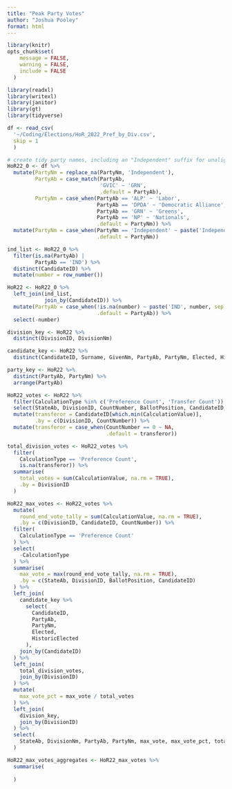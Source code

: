 ```yaml
---
title: "Peak Party Votes"
author: "Joshua Pooley"
format: html
---
```



```r
library(knitr)
opts_chunk$set(
	message = FALSE,
	warning = FALSE,
	include = FALSE
  )

library(readxl)
library(writexl)
library(janitor)
library(gt)
library(tidyverse)
```

```r
df <- read_csv(
  '~/Coding/Elections/HoR_2022_Pref_by_Div.csv',
  skip = 1
  )
```

```r
# create tidy party names, including an "Independent" suffix for unaligned candidates
HoR22_0 <- df %>% 
  mutate(PartyNm = replace_na(PartyNm, 'Independent'),
         PartyAb = case_match(PartyAb,
                              'GVIC' ~ 'GRN',
                              .default = PartyAb),
         PartyNm = case_when(PartyAb == 'ALP' ~ 'Labor',
                             PartyAb == 'DPDA' ~ 'Democratic Alliance',
                             PartyAb == 'GRN' ~ 'Greens',
                             PartyAb == 'NP' ~ 'Nationals',
                             .default = PartyNm)) %>% 
  mutate(PartyNm = case_when(PartyNm == 'Independent' ~ paste('Independent', CandidateID, sep = '_'),
                             .default = PartyNm))

ind_list <- HoR22_0 %>% 
  filter(is.na(PartyAb) |
         PartyAb == 'IND') %>% 
  distinct(CandidateID) %>% 
  mutate(number = row_number())

HoR22 <- HoR22_0 %>% 
  left_join(ind_list,
            join_by(CandidateID)) %>% 
  mutate(PartyAb = case_when(!is.na(number) ~ paste('IND', number, sep = ''),
                             .default = PartyAb)) %>% 
  select(-number)

division_key <- HoR22 %>% 
  distinct(DivisionID, DivisionNm)

candidate_key <- HoR22 %>% 
  distinct(CandidateID, Surname, GivenNm, PartyAb, PartyNm, Elected, HistoricElected)

party_key <- HoR22 %>% 
  distinct(PartyAb, PartyNm) %>% 
  arrange(PartyAb)

HoR22_votes <- HoR22 %>% 
  filter(CalculationType %in% c('Preference Count', 'Transfer Count')) %>% 
  select(StateAb, DivisionID, CountNumber, BallotPosition, CandidateID, CalculationType, CalculationValue) %>% 
  mutate(transferor = CandidateID[which.min(CalculationValue)],
         .by = c(DivisionID, CountNumber)) %>% 
  mutate(transferor = case_when(CountNumber == 0 ~ NA,
                                .default = transferor))
```

```r
total_division_votes <- HoR22_votes %>% 
  filter(
    CalculationType == 'Preference Count',
    is.na(transferor)) %>% 
  summarise(
    total_votes = sum(CalculationValue, na.rm = TRUE),
    .by = DivisionID
  )

HoR22_max_votes <- HoR22_votes %>% 
  mutate(
    round_end_vote_tally = sum(CalculationValue, na.rm = TRUE),
    .by = c(DivisionID, CandidateID, CountNumber)) %>% 
  filter(
    CalculationType == 'Preference Count'
  ) %>% 
  select(
    -CalculationType
  ) %>% 
  summarise(
    max_vote = max(round_end_vote_tally, na.rm = TRUE),
    .by = c(StateAb, DivisionID, BallotPosition, CandidateID)
  ) %>% 
  left_join(
    candidate_key %>% 
      select(
        CandidateID,
        PartyAb,
        PartyNm,
        Elected,
        HistoricElected
      ),
    join_by(CandidateID)
  ) %>% 
  left_join(
    total_division_votes,
    join_by(DivisionID)
  ) %>% 
  mutate(
    max_vote_pct = max_vote / total_votes
  ) %>% 
  left_join(
    division_key,
    join_by(DivisionID)
  ) %>% 
  select(
    StateAb, DivisionNm, PartyAb, PartyNm, max_vote, max_vote_pct, total_votes, Elected, HistoricElected
  ) 
```

```r
HoR22_max_votes_aggregates <- HoR22_max_votes %>% 
  summarise(
    
  )
```


